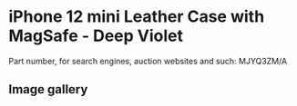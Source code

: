 
# iPhone 12 mini Leather Case with MagSafe - Deep Violet

Part number, for search engines, auction websites and such: MJYQ3ZM/A

## Image gallery

<div style={{ width: '100%', maxWidth: '768px' }}>
<GalleryComponent
    images={[
      {
        original: "/everysource/MJYQ3.webp",
        thumbnail: "/everypreview/MJYQ3.webp",
      },
      {
        original: "/everysource/MJYQ3_AV01.webp",
        thumbnail: "/everypreview/MJYQ3_AV01.webp",
      },
      {
        original: "/everysource/MJYQ3_AV02.webp",
        thumbnail: "/everypreview/MJYQ3_AV02.webp",
      },
      {
        original: "/everysource/MJYQ3_AV03.webp",
        thumbnail: "/everypreview/MJYQ3_AV03.webp",
      },
      {
        original: "/everysource/MJYQ3_AV04.webp",
        thumbnail: "/everypreview/MJYQ3_AV04.webp",
      },
      {
        original: "/everysource/MJYQ3_AV05.webp",
        thumbnail: "/everypreview/MJYQ3_AV05.webp",
      },
      {
        original: "/everysource/MJYQ3_AV06.webp",
        thumbnail: "/everypreview/MJYQ3_AV06.webp",
      }
    ]}
  />
</div>